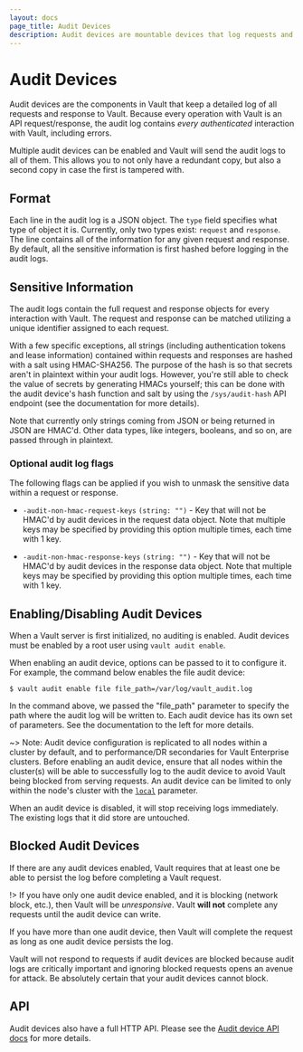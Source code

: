 ```yaml
---
layout: docs
page_title: Audit Devices
description: Audit devices are mountable devices that log requests and responses in Vault.
---
```


# Audit Devices

Audit devices are the components in Vault that keep a detailed log of all
requests and response to Vault. Because every operation with Vault is an API
request/response, the audit log contains _every authenticated_ interaction with
Vault, including errors.

Multiple audit devices can be enabled and Vault will send the audit logs to
all of them. This allows you to not only have a redundant copy, but also a second copy
in case the first is tampered with.

## Format

Each line in the audit log is a JSON object. The `type` field specifies what
type of object it is. Currently, only two types exist: `request` and `response`.
The line contains all of the information for any given request and response. By
default, all the sensitive information is first hashed before logging in the
audit logs.

## Sensitive Information

The audit logs contain the full request and response objects for every
interaction with Vault. The request and response can be matched utilizing a
unique identifier assigned to each request.

With a few specific exceptions, all strings (including authentication tokens and lease information) contained within requests and
responses are hashed with a salt using HMAC-SHA256. The purpose of the hash is
so that secrets aren't in plaintext within your audit logs. However, you're
still able to check the value of secrets by generating HMACs yourself; this can
be done with the audit device's hash function and salt by using the
`/sys/audit-hash` API endpoint (see the documentation for more details).

Note that currently only strings coming from JSON or being returned in JSON are
HMAC'd. Other data types, like integers, booleans, and so on, are passed
through in plaintext.

### Optional audit log flags

The following flags can be applied if you wish to unmask the sensitive data within a request or response.

- `-audit-non-hmac-request-keys` `(string: "")` - Key that will not be HMAC'd
  by audit devices in the request data object. Note that multiple keys may be
  specified by providing this option multiple times, each time with 1 key.

- `-audit-non-hmac-response-keys` `(string: "")` - Key that will not be HMAC'd
  by audit devices in the response data object. Note that multiple keys may be
  specified by providing this option multiple times, each time with 1 key.

## Enabling/Disabling Audit Devices

When a Vault server is first initialized, no auditing is enabled. Audit
devices must be enabled by a root user using `vault audit enable`.

When enabling an audit device, options can be passed to it to configure it.
For example, the command below enables the file audit device:

```shell-session
$ vault audit enable file file_path=/var/log/vault_audit.log
```

In the command above, we passed the "file_path" parameter to specify the path
where the audit log will be written to. Each audit device has its own
set of parameters. See the documentation to the left for more details.

~> Note: Audit device configuration is replicated to all nodes within a
cluster by default, and to performance/DR secondaries for Vault Enterprise clusters.
Before enabling an audit device, ensure that all nodes within the cluster(s)
will be able to successfully log to the audit device to avoid Vault being
blocked from serving requests.
An audit device can be limited to only within the node's cluster with the [`local`](api/system/audit#local) parameter.

When an audit device is disabled, it will stop receiving logs immediately.
The existing logs that it did store are untouched.

## Blocked Audit Devices

If there are any audit devices enabled, Vault requires that at least
one be able to persist the log before completing a Vault request.

!> If you have only one audit device enabled, and it is blocking (network
block, etc.), then Vault will be _unresponsive_. Vault **will not** complete
any requests until the audit device can write.

If you have more than one audit device, then Vault will complete the request
as long as one audit device persists the log.

Vault will not respond to requests if audit devices are blocked because
audit logs are critically important and ignoring blocked requests opens
an avenue for attack. Be absolutely certain that your audit devices cannot
block.

## API

Audit devices also have a full HTTP API. Please see the [Audit device API
docs](/api/system/audit) for more details.
